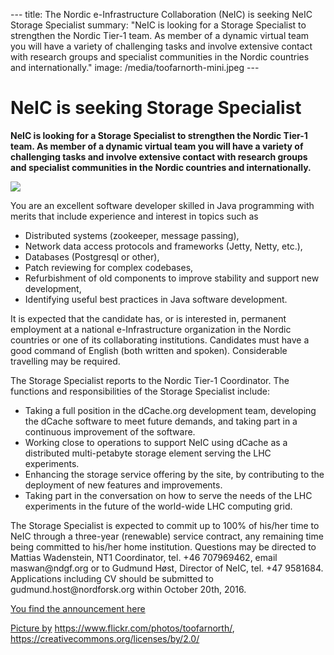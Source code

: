---
title: The Nordic e-Infrastructure Collaboration (NeIC) is seeking NeIC Storage Specialist 
summary: "NeIC is looking for a Storage Specialist to strengthen the Nordic Tier-1 team. As member of a dynamic virtual team you will have a variety of challenging tasks and involve extensive contact with research groups and specialist communities in the Nordic countries and internationally."
image: /media/toofarnorth-mini.jpeg
---

= NeIC is seeking Storage Specialist  =

'''NeIC is looking for a Storage Specialist to strengthen the Nordic Tier-1 team. As member of a dynamic virtual team you will have a variety of challenging tasks and involve extensive contact with research groups and specialist communities in the Nordic countries and internationally.'''

<a href="/media/toofarnorth.jpeg">
<img class="smallpic" src="/media/toofarnorth-mini.jpeg">
</a>

You are an excellent software developer skilled in Java programming with merits that include experience and interest in topics such as
*	Distributed systems (zookeeper, message passing),
*	Network data access protocols and frameworks (Jetty, Netty, etc.),
*	Databases (Postgresql or other),
*	Patch reviewing for complex codebases,
*	Refurbishment of old components to improve stability and support new development,
*	Identifying useful best practices in Java software development.

It is expected that the candidate has, or is interested in, permanent employment at a national e-Infrastructure organization in the Nordic countries or one of its collaborating institutions. Candidates must have a good command of English (both written and spoken). Considerable travelling may be required.

The Storage Specialist reports to the Nordic Tier-1 Coordinator. The functions and responsibilities of the Storage Specialist include:
* Taking a full position in the dCache.org development team, developing the dCache software to meet future demands, and taking part in a continuous improvement of the software.
* Working close to operations to support NeIC using dCache as a distributed multi-petabyte storage element serving the LHC experiments.
* Enhancing the storage service offering by the site, by contributing to the deployment of new features and improvements.
* Taking part in the conversation on how to serve the needs of the LHC experiments in the future of the world-wide LHC computing grid.

The Storage Specialist is expected to commit up to 100% of his/her time to NeIC through a three-year (renewable) service contract, any remaining time being committed to his/her home institution. Questions may be directed to Mattias Wadenstein, NT1 Coordinator, tel. +46 707969462, email maswan@ndgf.org or to Gudmund Høst, Director of NeIC, tel. +47 9581684. Applications including CV should be submitted to gudmund.host@nordforsk.org within October 20th, 2016.

[https://wiki.neic.no/w/ext/img_auth.php/9/96/160915-Open-position-announcement-distributed-storage-expert.pdf You find the announcement here]

<span class="discreet">
[https://www.flickr.com/photos/toofarnorth/3129023831/in/photolist-5Lv4LK-nkV8mX-iCEWNL-iCAYPf-egtykv-njzWDk-5KKxiv-dETHmU-dXy2YM-vzkUj-4b9rYF-qtgrKw-iCBaT9-dETGkY-7qzTUR-7svKrk-99HQzi-8ZdNhM-9epPn5-cysjvh-94QRjA-ajJZSW-9bnApf-9s2Ds6-bnzu9G-dXy5Jm-94Hxgv-dENjU6-iCEJgw-dFTtXD-94Hop2-iCEToQ-CRpuBc-dW4YAT-dCz3fh-98TTSQ-98bpXf-7C8Y4E-94Nb38-9e3z13-5RP9VU-9Npi79-95RuxM-9emGCM-jVYVY1-9gNpAw-9qzDme-fnptjn-7xWpV2-94Lxa5/ Picture by] https://www.flickr.com/photos/toofarnorth/, https://creativecommons.org/licenses/by/2.0/
</span>
